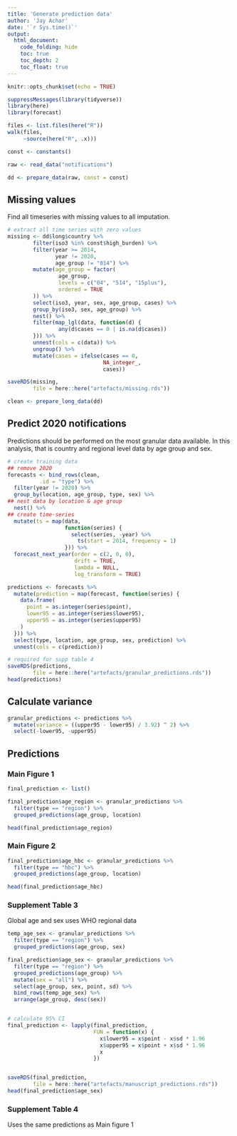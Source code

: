 ```yaml
---
title: 'Generate prediction data'
author: 'Jay Achar'
date: '`r Sys.time()`'
output:
  html_document:
    code_folding: hide
    toc: true
    toc_depth: 2
    toc_float: true
---
```


```r
knitr::opts_chunk$set(echo = TRUE)

suppressMessages(library(tidyverse))
library(here)
library(forecast)
```

```r
files <- list.files(here("R"))
walk(files,
     ~source(here("R", .x)))

const <- constants()

raw <- read_data("notifications")
```

```r
dd <- prepare_data(raw, const = const)
```

## Missing values

Find all timeseries with missing values to all imputation.

```r
# extract all time series with zero values
missing <- dd$long$country %>%
        filter(iso3 %in% const$high_burden) %>%
        filter(year >= 2014,
               year != 2020,
               age_group != "014") %>%
        mutate(age_group = factor(
                age_group,
                levels = c("04", "514", "15plus"),
                ordered = TRUE
        )) %>%
        select(iso3, year, sex, age_group, cases) %>%
        group_by(iso3, sex, age_group) %>%
        nest() %>%
        filter(map_lgl(data, function(d) {
                any(d$cases == 0 | is.na(d$cases))
        })) %>%
        unnest(cols = c(data)) %>%
        ungroup() %>%
        mutate(cases = ifelse(cases == 0,
                              NA_integer_,
                              cases))

saveRDS(missing,
        file = here::here("artefacts/missing.rds"))

```

```r
clean <- prepare_long_data(dd)
```

## Predict 2020 notifications

Predictions should be performed on the most granular data available.
In this analysis, that is country and regional level data by age group and sex.

```r
# create training data
## remove 2020
forecasts <- bind_rows(clean,
          .id = "type") %>%
  filter(year != 2020) %>%
  group_by(location, age_group, type, sex) %>%
## nest data by location & age group
  nest() %>%
## create time-series
  mutate(ts = map(data,
                  function(series) {
                    select(series, -year) %>%
                      ts(start = 2014, frequency = 1)
                  })) %>%
  forecast_next_year(order = c(2, 0, 0),
                     drift = TRUE,
                     lambda = NULL,
                     log_transform = TRUE)

```

```r

predictions <- forecasts %>%
  mutate(prediction = map(forecast, function(series) {
    data.frame(
      point = as.integer(series$point),
      lower95 = as.integer(series$lower95),
      upper95 = as.integer(series$upper95)
    )
  })) %>%
  select(type, location, age_group, sex, prediction) %>%
  unnest(cols = c(prediction))

# required for supp table 4
saveRDS(predictions,
        file = here::here("artefacts/granular_predictions.rds"))
head(predictions)
```

## Calculate variance

```r
granular_predictions <- predictions %>%
  mutate(variance = ((upper95 - lower95) / 3.92) ^ 2) %>%
  select(-lower95, -upper95)

```

## Predictions {.tabset .tabset-pills}

### Main Figure 1

```r
final_prediction <- list()

final_prediction$age_region <- granular_predictions %>%
  filter(type == "region") %>%
  grouped_predictions(age_group, location)

head(final_prediction$age_region)
```

### Main Figure 2

```r
final_prediction$age_hbc <- granular_predictions %>%
  filter(type == "hbc") %>%
  grouped_predictions(age_group, location)

head(final_prediction$age_hbc)
```

### Supplement Table 3

Global age and sex uses WHO regional data

```r
temp_age_sex <- granular_predictions %>%
  filter(type == "region") %>%
  grouped_predictions(age_group, sex)

final_prediction$age_sex <- granular_predictions %>%
  filter(type == "region") %>%
  grouped_predictions(age_group) %>%
  mutate(sex = "all") %>%
  select(age_group, sex, point, sd) %>%
  bind_rows(temp_age_sex) %>%
  arrange(age_group, desc(sex))


# calculate 95% CI
final_prediction <- lapply(final_prediction,
                           FUN = function(x) {
                             x$lower95 = x$point - x$sd * 1.96
                             x$upper95 = x$point + x$sd * 1.96
                             x
                           })


saveRDS(final_prediction,
        file = here::here("artefacts/manuscript_predictions.rds"))
head(final_prediction$age_sex)
```

### Supplement Table 4

Uses the same predictions as Main figure 1
